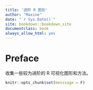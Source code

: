 ```yaml
--- 
title: '进阶 R 图形'
author: "Maxine"
date: "`r Sys.Date()`"
site: bookdown::bookdown_site
documentclass: book
always_allow_html: yes
--- 
```



# Preface {-}  

收集一些较为进阶的 R 可视化图形和方法。

```r
knitr::opts_chunk$set(messsage = F)
```

